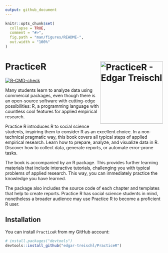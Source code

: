 ```yaml
---
output: github_document
---
```


<!-- README.md is generated from README.Rmd. Please edit that file -->

```r
knitr::opts_chunk$set(
  collapse = TRUE,
  comment = "#>",
  fig.path = "man/figures/README-",
  out.width = "100%"
)
```


# PracticeR <img src="man/figures/logo.png" align="right" width="200" alt="PracticeR - Edgar Treischl"/>

<!-- badges: start -->

[![R-CMD-check](https://github.com/edgar-treischl/PracticeR/actions/workflows/R-CMD-check.yaml/badge.svg)](https://github.com/edgar-treischl/PracticeR/actions/workflows/R-CMD-check.yaml)
<!-- badges: end -->



Many students learn to analyze data using commercial packages, even though there is an open-source software with cutting-edge possibilities: R, a programming language with countless cool features for applied empirical research.

Practice R introduces R to social science students, inspiring them to consider R as an excellent choice. In a non-technical pragmatic way, this book covers all typical steps of applied empirical research. Learn how to prepare, analyze, and visualize data in R. Discover how to collect data, generate reports, or automate error-prone tasks. 

The book is accompanied by an R package. This provides further learning materials that include interactive tutorials, challenging you with typical problems of applied research. This way, you can immediately practice the knowledge you have learned. 

The package also includes the source code of each chapter and templates that help to create reports. Practice R has social science students in mind, nonetheless a broader audience may use Practice R to become a proficient R user.


## Installation

You can install `PracticeR` from my GitHub account:

``` r
# install.packages("devtools")
devtools::install_github("edgar-treischl/PracticeR")
```






